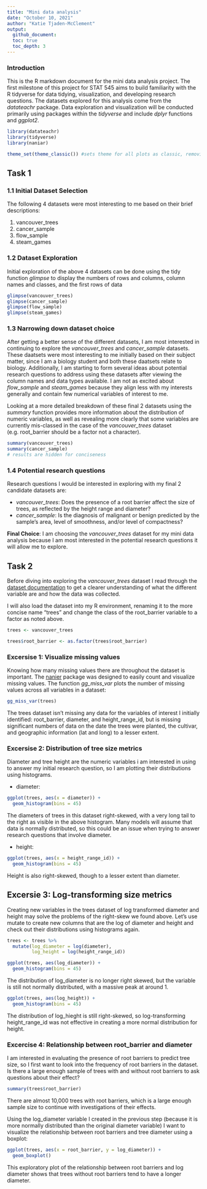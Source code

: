 ```yaml
---
title: "Mini data analysis"
date: "October 10, 2021"
author: "Katie Tjaden-McClement"
output: 
  github_document:
  toc: true
  toc_depth: 3
---
```


### Introduction

This is the R markdown document for the mini data analysis project. The first milestone of this project for STAT 545 aims to build familiarity with the R tidyverse for data tidying, visualization, and developing research questions. The datasets explored for this analysis come from the _datateachr_ package. Data exploration and visualization will be conducted primarily using packages within the _tidyverse_ and include _dplyr_ functions and _ggplot2_.

```r
library(datateachr)
library(tidyverse)
library(naniar)

theme_set(theme_classic()) #sets theme for all plots as classic, removing backgrounds and gridlines
```

## **Task 1**

### 1.1 Initial Dataset Selection
The following 4 datasets were most interesting to me based on their brief descriptions:

1. vancouver_trees
2. cancer_sample
3. flow_sample
4. steam_games

### 1.2 Dataset Exploration
Initial exploration of the above 4 datasets can be done using the tidy function _glimpse_ to display the numbers of rows and columns, column names and classes, and the first rows of data

```r
glimpse(vancouver_trees)
glimpse(cancer_sample)
glimpse(flow_sample)
glimpse(steam_games)
```

### 1.3 Narrowing down dataset choice
After getting a better sense of the different datasets, I am most interested in continuing to explore the _vancouver_trees_ and _cancer_sample_ datasets. These daatsets were most interesting to me initially based on their subject matter, since I am a biology student and both these daatsets relate to biology. Additionally, I am starting to form several ideas about potential research questions to address using these datasets after viewing the column names and data types available. I am not as excited about _flow_sample_ and _steam_games_ because they align less with my interests generally and contain few numerical variables of interest to me.

Looking at a more detailed breakdown of these final 2 datasets using the _summary_ function provides more information about the distribution of numeric variables, as well as revealing more clearly that some variables are currently mis-classed in the case of the _vancouver_trees_ dataset (e.g. root_barrier should be a factor not a character).

```r
summary(vancouver_trees)
summary(cancer_sample)
# results are hidden for conciseness
```

### 1.4 Potential research questions
Research questions I would be interested in exploring with my final 2 candidate datasets are:

* _vancouver_trees_: Does the presence of a root barrier affect the size of trees, as reflected by the height range and diameter?
* _cancer_sample_: Is the diagnosis of malignant or benign predicted by the sample's area, level of smoothness, and/or level of compactness?

**Final Choice**: I am choosing the _vancouver_trees_ dataset for my mini data analysis because I am most interested in the potential research questions it will allow me to explore.


## **Task 2**

Before diving into exploring the _vancouver_trees_ dataset I read through the [dataset documentation](https://opendata.vancouver.ca/explore/dataset/street-trees/information/?disjunctive.species_name&disjunctive.common_name&disjunctive.height_range_id) to get a clearer understanding of what the different variable are and how the data was collected.

I will also load the dataset into my R environment, renaming it to the more concise name "trees" and change the class of the root_barrier variable to a factor as noted above.
```r
trees <- vancouver_trees

trees$root_barrier <- as.factor(trees$root_barrier)
```

### Excersise 1: Visualize missing values
Knowing how many missing values there are throughout the dataset is important. The [nanier](https://github.com/njtierney/naniar) package was designed to easily count and visualize missing values. The function _gg_miss_var_ plots the number of missing values across all variables in a dataset:
```r
gg_miss_var(trees)
```

The trees dataset isn't missing any data for the variables of interest I initially identified: root_barrier, diameter, and height_range_id, but is missing significant numbers of data on the date the trees were planted, the cultivar, and geographic information (lat and long) to a lesser extent.

### Excersise 2: Distribution of tree size metrics
Diameter and tree height are the numeric variables i am interested in using to answer my initial research question, so I am plotting their distributions using histograms.

* diameter:
```r
ggplot(trees, aes(x = diameter)) +
  geom_histogram(bins = 45) 
```

The diameters of trees in this dataset right-skewed, with a very long tail to the right as visible in the above histogram. Many models will assume that data is normally distributed, so this could be an issue when trying to answer research questions that involve diameter.

* height:
```r
ggplot(trees, aes(x = height_range_id)) +
  geom_histogram(bins = 45) 
```

Height is also right-skewed, though to a lesser extent than diameter.

## Excersie 3: Log-transforming size metrics
Creating new variables in the trees dataset of log transformed diameter and height may solve the problems of the right-skew we found above. Let's use mutate to create new columns that are the log of diameter and height and check out their distributions using histograms again.

```r
trees <- trees %>% 
  mutate(log_diameter = log(diameter),
         log_height = log(height_range_id))

ggplot(trees, aes(log_diameter)) + 
  geom_histogram(bins = 45)
```

The distribution of log_diameter is no longer right skewed, but the variable is still not normally distributed, with a massive peak at around 1.

```r
ggplot(trees, aes(log_height)) + 
  geom_histogram(bins = 45)
```

The distribution of log_hieght is still right-skewed, so log-transforming height_range_id was not effective in creating a more normal distribution for height.

### Excercise 4: Relationship between root_barrier and diameter
I am interested in evaluating the presence of root barriers to predict tree size, so I first want to look into the frequency of root barriers in the dataset. Is there a large enough sample of trees with and without root barriers to ask questions about their effect?

```r
summary(trees$root_barrier)
```
There are almost 10,000 trees with root barriers, which is a large enough sample size to continue with investigations of their effects.

Using the log_diameter variable I created in the previous step (because it is more normally distributed than the original diameter variable) I want to visualize the relationship between root barriers and tree diameter using a boxplot:
```r
ggplot(trees, aes(x = root_barrier, y = log_diameter)) + 
  geom_boxplot()
```
This exploratory plot of the relationship between root barriers and log diameter shows that trees without root barriers tend to have a longer diameter.














